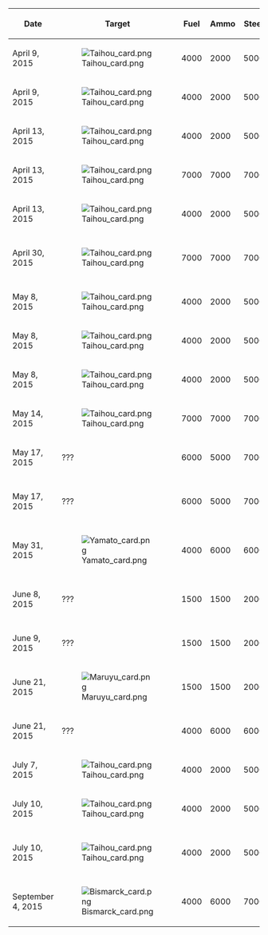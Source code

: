 {| class="wikitable" style="text-align: center;"
! Date
! Target
! {{Fuel}} Fuel
! {{Ammo}} Ammo
! {{Steel}} Steel
! {{Bauxite}} Bauxite 
! {{DM}} Materials
! Result
|-
| April 9, 2015
| [[File:Taihou card.png|link=Taihou]]
| 4000
| 2000
| 5000
| 5200
| 20
| [[File:Maruyu card.png|link=Maruyu]]
|-
| April 9, 2015
| [[File:Taihou card.png|link=Taihou]]
| 4000
| 2000
| 5000
| 5200
| 20
| [[File:Hiyou card.png|link=Hiyou]]
|-
| April 13, 2015
| [[File:Taihou card.png|link=Taihou]]
| 4000
| 2000
| 5000
| 6000
| 20
| [[File:Kaga card.jpg|link=Kaga]]
|-
| April 13, 2015
| [[File:Taihou card.png|link=Taihou]]
| 7000
| 7000
| 7000
| 7000
| 20
| [[File:Souryuu card.jpg|link=Souryuu]]
|-
| April 13, 2015
| [[File:Taihou card.png|link=Taihou]]
| 4000
| 2000
| 5000
| 7000
| 20
| [[File:Souryuu card.jpg|link=Souryuu]]
|-
| April 30, 2015
| [[File:Taihou card.png|link=Taihou]]
| 7000
| 7000
| 7000
| 7000
| 20
| [[File:Shoukaku card.png|link=Shoukaku]]
|-
| May 8, 2015
| [[File:Taihou card.png|link=Taihou]]
| 4000
| 2000
| 5000
| 5200
| 20
| [[File:Maruyu card.png|link=Maruyu]]
|-
| May 8, 2015
| [[File:Taihou card.png|link=Taihou]]
| 4000
| 2000
| 5000
| 5200
| 20
| [[File:Hiryuu card.jpg|link=Hiryuu]]
|-
| May 8, 2015
| [[File:Taihou card.png|link=Taihou]]
| 4000
| 2000
| 5000
| 5200
| 20
| [[File:Hiyou card.png|link=Hiyou]]
|-
| May 14, 2015
| [[File:Taihou card.png|link=Taihou]]
| 7000
| 7000
| 7000
| 7000
| 20
| [[File:Kaga card.jpg|link=Kaga]]
|-
| May 17, 2015
| ???
| 6000
| 5000
| 7000
| 2000
| 20
| [[File:Mutsu card.jpg|link=Mutsu]]
|-
| May 17, 2015
| ???
| 6000
| 5000
| 7000
| 2000
| 20
| [[File:Akitsumaru card.jpg|link=Akitsu Maru]]
|-
| May 31, 2015
| [[File:Yamato card.png|link=Yamato]]
| 4000
| 6000
| 6000
| 2000
| 20
| [[File:Yamashiro card.jpg|link=Yamashiro]]
|-
| June 8, 2015
| ???
| 1500
| 1500
| 2000
| 1000
| 1
| [[File:Yamashiro card.jpg|link=Yamashiro]]
|-
| June 9, 2015
| ???
| 1500
| 1500
| 2000
| 1000
| 1
| [[File:Kongou card.jpg|link=Kongou]]
|-
| June 21, 2015
| [[File:Maruyu card.png|link=Maruyu]]
| 1500
| 1500
| 2000
| 1000
| 1
| [[File:Maruyu card.png|link=Maruyu]]
|-
| June 21, 2015
| ???
| 4000
| 6000
| 6000
| 2000
| 20
| [[File:Haruna card.jpg|link=Haruna]]
|-
| July 7, 2015
| [[File:Taihou card.png|link=Taihou]]
| 4000
| 2000
| 5000
| 7000
| 20
| [[File:Ryuujou card.png|link=Ryuujou]]
|-
| July 10, 2015
| [[File:Taihou card.png|link=Taihou]]
| 4000
| 2000
| 5000
| 7000
| 20
| [[File:Souryuu card.jpg|link=Souryuu]]
|-
| July 10, 2015
| [[File:Taihou card.png|link=Taihou]]
| 4000
| 2000
| 5000
| 5200
| 20
| [[File:Shouhou Card.png|link=Shouhou]]
|-
| September 4, 2015
| [[File:Bismarck card.png|link=Bismarck]]
| 4000
| 6000
| 7000
| 2000
| 20
| [[File:Kongou card.jpg|link=Kongou]]
|}